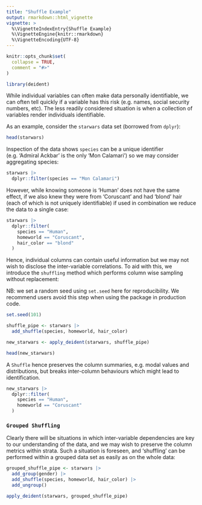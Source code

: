 ```yaml
---
title: "Shuffle Example"
output: rmarkdown::html_vignette
vignette: >
  %\VignetteIndexEntry{Shuffle Example}
  %\VignetteEngine{knitr::rmarkdown}
  %\VignetteEncoding{UTF-8}
---
```


```r
knitr::opts_chunk$set(
  collapse = TRUE,
  comment = "#>"
)
```

```r
library(deident)
```

While individual variables can often make data personally identifiable, we can often tell quickly if a variable has this risk (e.g. names, social security numbers, etc).  The less readily considered situation is when a collection of variables render individuals identifiable.  

As an example, consider the `starwars` data set (borrowed from `dplyr`):

``` r
head(starwars)
```

Inspection of the data shows `species` can be a unique identifier (e.g. 'Admiral Ackbar' is the only 'Mon Calamari') so we may consider aggregating species:

``` r
starwars |>
  dplyr::filter(species == "Mon Calamari")
```

However, while knowing someone is 'Human' does not have the same effect, if we also knew they were from 'Coruscant' and had 'blond' hair (each of which is not uniquely identifiable) if used in combination we reduce the data to a single case: 

``` r
starwars |>
  dplyr::filter(
    species == "Human",
    homeworld == "Coruscant",
    hair_color == "blond"
  )
```

Hence, individual columns can contain useful information but we may not wish to disclose the inter-variable correlations.  To aid with this, we introduce the `shuffling` method  which performs column wise sampling without replacement:

NB: we set a random seed using `set.seed` here for reproducibility.  We recommend users avoid this step when using the package in production code.

``` r
set.seed(101)

shuffle_pipe <- starwars |>
  add_shuffle(species, homeworld, hair_color)

new_starwars <- apply_deident(starwars, shuffle_pipe)

head(new_starwars)
```

A `Shuffle` hence preserves the column summaries, e.g. modal values and distributions, but breaks inter-column behaviours which might lead to identification.

``` r
new_starwars |>
  dplyr::filter(
    species == "Human",
    homeworld == "Coruscant"
  )
```

### `Grouped Shuffling`

Clearly there will be situations in which inter-variable dependencies are key to our understanding of the data, and we may wish to preserve the column metrics within strata.  Such a situation is foreseen, and 'shuffling' can be performed within a grouped data set as easily as on the whole data:

``` r
grouped_shuffle_pipe <- starwars |>
  add_group(gender) |>
  add_shuffle(species, homeworld, hair_color) |>
  add_ungroup()

apply_deident(starwars, grouped_shuffle_pipe)
```


